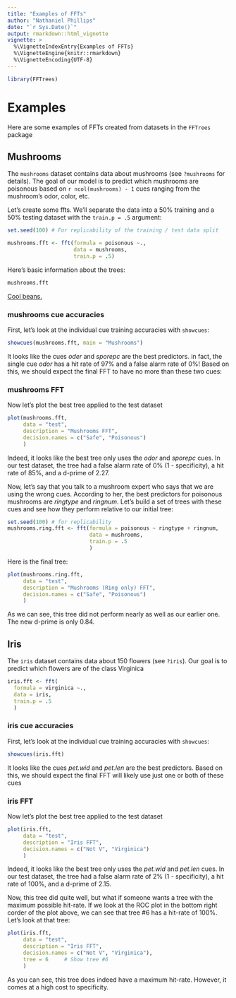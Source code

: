 ```yaml
---
title: "Examples of FFTs"
author: "Nathaniel Phillips"
date: "`r Sys.Date()`"
output: rmarkdown::html_vignette
vignette: >
  %\VignetteIndexEntry{Examples of FFTs}
  %\VignetteEngine{knitr::rmarkdown}
  %\VignetteEncoding{UTF-8}
---
```



```r
library(FFTrees)
```

# Examples

Here are some examples of FFTs created from datasets in the `FFTrees` package

## Mushrooms

The `mushrooms` dataset contains data about mushrooms (see `?mushrooms` for details). The goal of our model is to predict which mushrooms are poisonous based on `r ncol(mushrooms) - 1` cues ranging from the mushroom's odor, color, etc. 

Let's create some ffts. We'll separate the data into a 50% training and a 50% testing dataset with the `train.p = .5` argument:

```r
set.seed(100) # For replicability of the training / test data split

mushrooms.fft <- fft(formula = poisonous ~.,
                     data = mushrooms,
                     train.p = .5)
```

Here's basic information about the trees:

```r
mushrooms.fft
```

[Cool beans.](https://goo.gl/B7YDuC)

### mushrooms cue accuracies

First, let's look at the individual cue training accuracies with `showcues`:

```r
showcues(mushrooms.fft, main = "Mushrooms")
```

It looks like the cues *oder* and *sporepc* are the best predictors. in fact, the single cue *odor* has a hit rate of 97% and a false alarm rate of 0%! Based on this, we should expect the final FFT to have no more than these two cues:

### mushrooms FFT

Now let's plot the best tree applied to the test dataset

```r
plot(mushrooms.fft, 
     data = "test", 
     description = "Mushrooms FFT",
     decision.names = c("Safe", "Poisonous")
     )
```

Indeed, it looks like the best tree only uses the *odor* and *sporepc* cues. In our test dataset, the tree had a false alarm rate of 0% (1 - specificity), a hit rate of 85%, and a d-prime of 2.27.

Now, let's say that you talk to a mushroom expert who says that we are using the wrong cues. According to her, the best predictors for poisonous mushrooms are *ringtype* and *ringnum*. Let's build a set of trees with these cues and see how they perform relative to our initial tree:

```r
set.seed(100) # for replicability
mushrooms.ring.fft <- fft(formula = poisonous ~ ringtype + ringnum,
                          data = mushrooms,
                          train.p = .5
                          )
```

Here is the final tree:

```r
plot(mushrooms.ring.fft, 
     data = "test", 
     description = "Mushrooms (Ring only) FFT",
     decision.names = c("Safe", "Poisonous")
     )
```

As we can see, this tree did not perform nearly as well as our earlier one. The new d-prime is only 0.84. 


## Iris

The `iris` dataset contains data about 150 flowers (see `?iris`). Our goal is to predict which flowers are of the class Virginica

```r
iris.fft <- fft(
  formula = virginica ~.,
  data = iris,
  train.p = .5
  )
```

### iris cue accuracies

First, let's look at the individual cue training accuracies with `showcues`:

```r
showcues(iris.fft)
```

It looks like the cues *pet.wid* and *pet.len* are the best predictors. Based on this, we should expect the final FFT will likely use just one or both of these cues

### iris FFT

Now let's plot the best tree applied to the test dataset

```r
plot(iris.fft, 
     data = "test", 
     description = "Iris FFT",
     decision.names = c("Not V", "Virginica")
     )
```

Indeed, it looks like the best tree only uses the *pet.wid* and *pet.len* cues. In our test dataset, the tree had a false alarm rate of 2% (1 - specificity), a hit rate of 100%, and a d-prime of 2.15.

Now, this tree did quite well, but what if someone wants a tree with the maximum possible hit-rate. If we look at the ROC plot in the bottom right corder of the plot above, we can see that tree #6 has a hit-rate of 100%. Let's look at that tree:

```r
plot(iris.fft, 
     data = "test", 
     description = "Iris FFT",
     decision.names = c("Not V", "Virginica"),
     tree = 6     # Show tree #6
     )
```

As you can see, this tree does indeed have a maximum hit-rate. However, it comes at a high cost to specificity. 

